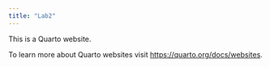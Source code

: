 ```yaml
---
title: "Lab2"
---
```


This is a Quarto website.

To learn more about Quarto websites visit <https://quarto.org/docs/websites>.
